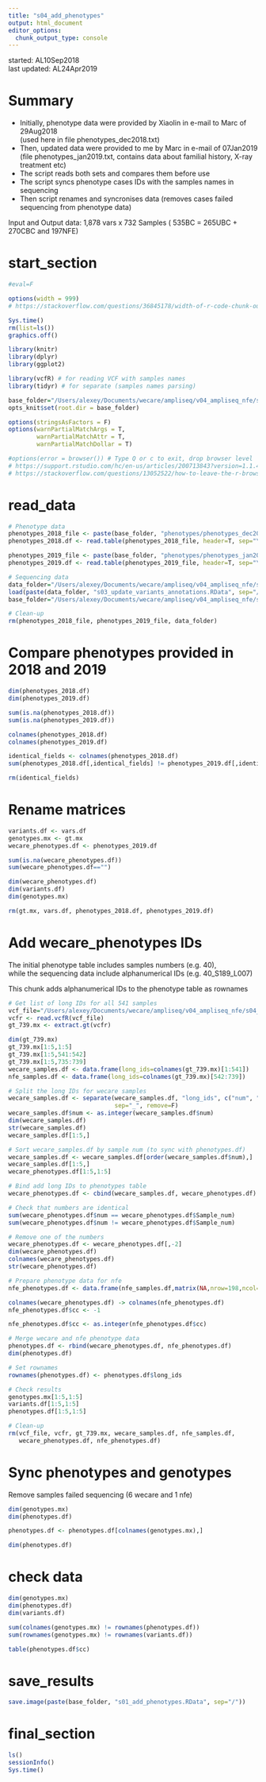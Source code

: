 ```yaml
---
title: "s04_add_phenotypes"
output: html_document
editor_options: 
  chunk_output_type: console
---
```


started: AL10Sep2018  
last updated: AL24Apr2019  

# Summary  

- Initially, phenotype data were provided by Xiaolin in e-mail to Marc of 29Aug2018  
  (used here in file phenotypes_dec2018.txt)  
- Then, updated data were provided to me by Marc in e-mail of 07Jan2019  
  (file phenotypes_jan2019.txt, contains data about familial history, X-ray treatment etc)  
- The script reads both sets and compares them before use  
- The script syncs phenotype cases IDs with the samples names in sequencing 
- Then script renames and syncronises data (removes cases failed sequencing from phenotype data)   

Input and Output data: 1,878 vars x 732 Samples ( 535BC = 265UBC + 270CBC and 197NFE)  

# start_section

<style>
pre {
  overflow-x: auto;
}
pre code {
  word-wrap: normal;
  white-space: pre;
}
</style>

```r

#eval=F

options(width = 999)
# https://stackoverflow.com/questions/36845178/width-of-r-code-chunk-output-in-rmarkdown-files-knitr-ed-to-html

```

```r

Sys.time()
rm(list=ls())
graphics.off()

library(knitr)
library(dplyr)
library(ggplot2)

library(vcfR) # for reading VCF with samples names
library(tidyr) # for separate (samples names parsing)

base_folder="/Users/alexey/Documents/wecare/ampliseq/v04_ampliseq_nfe/s09_add_phenotypes"
opts_knit$set(root.dir = base_folder)

options(stringsAsFactors = F)
options(warnPartialMatchArgs = T, 
        warnPartialMatchAttr = T, 
        warnPartialMatchDollar = T)

#options(error = browser()) # Type Q or c to exit, drop browser level
# https://support.rstudio.com/hc/en-us/articles/200713843?version=1.1.456&mode=desktop
# https://stackoverflow.com/questions/13052522/how-to-leave-the-r-browser-mode-in-the-console-window/13052588 

```

# read_data  

```r

# Phenotype data
phenotypes_2018_file <- paste(base_folder, "phenotypes/phenotypes_dec2018.txt", sep="/")
phenotypes_2018.df <- read.table(phenotypes_2018_file, header=T, sep="\t", quote="")

phenotypes_2019_file <- paste(base_folder, "phenotypes/phenotypes_jan2019.txt", sep="/")
phenotypes_2019.df <- read.table(phenotypes_2019_file, header=T, sep="\t", quote="")

# Sequencing data
data_folder="/Users/alexey/Documents/wecare/ampliseq/v04_ampliseq_nfe/s08_reshape_variants_annotations"
load(paste(data_folder, "s03_update_variants_annotations.RData", sep="/"))
base_folder="/Users/alexey/Documents/wecare/ampliseq/v04_ampliseq_nfe/s09_add_phenotypes"

# Clean-up
rm(phenotypes_2018_file, phenotypes_2019_file, data_folder)

```

# Compare phenotypes provided in 2018 and 2019

```r

dim(phenotypes_2018.df)
dim(phenotypes_2019.df)

sum(is.na(phenotypes_2018.df))
sum(is.na(phenotypes_2019.df))

colnames(phenotypes_2018.df)
colnames(phenotypes_2019.df)

identical_fields <- colnames(phenotypes_2018.df)
sum(phenotypes_2018.df[,identical_fields] != phenotypes_2019.df[,identical_fields])

rm(identical_fields)

```

# Rename matrices

```r

variants.df <- vars.df
genotypes.mx <- gt.mx
wecare_phenotypes.df <- phenotypes_2019.df

sum(is.na(wecare_phenotypes.df))
sum(wecare_phenotypes.df=="")

dim(wecare_phenotypes.df)
dim(variants.df)
dim(genotypes.mx)

rm(gt.mx, vars.df, phenotypes_2018.df, phenotypes_2019.df)

```

# Add wecare_phenotypes IDs  

The initial phenotype table includes samples numbers (e.g. 40),  
while the sequencing data include alphanumerical IDs (e.g. 40_S189_L007)  

This chunk adds alphanumerical IDs to the phenotype table as rownames  

```r

# Get list of long IDs for all 541 samples
vcf_file="/Users/alexey/Documents/wecare/ampliseq/v04_ampliseq_nfe/s04_annotated_vcf/ampliseq_nfe.vcf"
vcfr <- read.vcfR(vcf_file)
gt_739.mx <- extract.gt(vcfr)

dim(gt_739.mx)
gt_739.mx[1:5,1:5]
gt_739.mx[1:5,541:542]
gt_739.mx[1:5,735:739]
wecare_samples.df <- data.frame(long_ids=colnames(gt_739.mx)[1:541])
nfe_samples.df <- data.frame(long_ids=colnames(gt_739.mx)[542:739])

# Split the long IDs for wecare samples
wecare_samples.df <- separate(wecare_samples.df, "long_ids", c("num", "illumina_id", "illumina_lane"), 
                              sep="_", remove=F) 
wecare_samples.df$num <- as.integer(wecare_samples.df$num)
dim(wecare_samples.df)
str(wecare_samples.df)
wecare_samples.df[1:5,]

# Sort wecare_samples.df by sample num (to sync with phenotypes.df)
wecare_samples.df <- wecare_samples.df[order(wecare_samples.df$num),]
wecare_samples.df[1:5,]
wecare_phenotypes.df[1:5,1:5]

# Bind add long IDs to phenotypes table
wecare_phenotypes.df <- cbind(wecare_samples.df, wecare_phenotypes.df)

# Check that numbers are identical
sum(wecare_phenotypes.df$num == wecare_phenotypes.df$Sample_num)
sum(wecare_phenotypes.df$num != wecare_phenotypes.df$Sample_num)

# Remove one of the numbers
wecare_phenotypes.df <- wecare_phenotypes.df[,-2]
dim(wecare_phenotypes.df)
colnames(wecare_phenotypes.df)
str(wecare_phenotypes.df)

# Prepare phenotype data for nfe
nfe_phenotypes.df <- data.frame(nfe_samples.df,matrix(NA,nrow=198,ncol=23))

colnames(wecare_phenotypes.df) -> colnames(nfe_phenotypes.df)
nfe_phenotypes.df$cc <- -1

nfe_phenotypes.df$cc <- as.integer(nfe_phenotypes.df$cc)

# Merge wecare and nfe phenotype data 
phenotypes.df <- rbind(wecare_phenotypes.df, nfe_phenotypes.df)
dim(phenotypes.df)

# Set rownames
rownames(phenotypes.df) <- phenotypes.df$long_ids

# Check results
genotypes.mx[1:5,1:5]
variants.df[1:5,1:5]
phenotypes.df[1:5,1:5]

# Clean-up
rm(vcf_file, vcfr, gt_739.mx, wecare_samples.df, nfe_samples.df,
   wecare_phenotypes.df, nfe_phenotypes.df)

```

# Sync phenotypes and genotypes

Remove samples failed sequencing (6 wecare and 1 nfe)  

```r

dim(genotypes.mx)
dim(phenotypes.df)

phenotypes.df <- phenotypes.df[colnames(genotypes.mx),]

dim(phenotypes.df)

```

# check data

```r

dim(genotypes.mx)
dim(phenotypes.df)
dim(variants.df)

sum(colnames(genotypes.mx) != rownames(phenotypes.df))
sum(rownames(genotypes.mx) != rownames(variants.df))

table(phenotypes.df$cc)

```

# save_results

```r

save.image(paste(base_folder, "s01_add_phenotypes.RData", sep="/"))

```

# final_section

```r

ls()
sessionInfo()
Sys.time()

```
